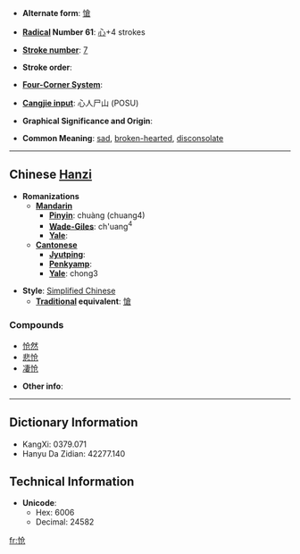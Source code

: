 * '''Alternate form''': [[愴]]

* '''[[Wiktionary:Chinese radical index| Radical]] Number 61''': [[Wiktionary:Chinese radical index 心|心]]+4 strokes

* '''[[Wiktionary:Chinese total strokes index|Stroke number]]''': [[Wiktionary:Chinese total strokes index 7|7]]

* '''Stroke order''': 

* '''[[Wiktionary:Chinese four corner index|Four-Corner System]]''': 

* '''[[Wiktionary:Chinese Cangjie index|Cangjie input]]''': 心人尸山 (POSU)

* '''Graphical Significance and Origin''': 

* '''Common Meaning''': [[sad]], [[broken-hearted]], [[disconsolate]]

----

== Chinese [[Hanzi]] ==

* '''Romanizations'''
** '''[[Mandarin]]'''
*** '''[[Pinyin]]''': chuàng (chuang4)
*** '''[[Wade-Giles]]''': ch'uang<sup>4</sup>
*** '''[[Yale]]''': 
** '''[[Cantonese]]'''
*** '''[[Jyutping]]''':
*** '''[[Penkyamp]]''': 
*** '''[[Yale]]''': chong3

* '''Style''': [[Simplified Chinese]] 
** '''[[Traditional Chinese|Traditional]] equivalent''': [[愴]]

===Compounds===
*[[怆然]]
*[[悲怆]]
*[[凄怆]]

* '''Other info''': 

----

== Dictionary Information ==

* KangXi: 0379.071
* Hanyu Da Zidian: 42277.140

== Technical Information ==

* '''Unicode''':
** Hex: 6006
** Decimal: 24582

[[fr:怆]]
